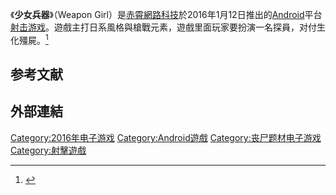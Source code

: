 {{for|[[弘煜科技|弘煜科技]]製作[[皇宇_(ZECO)|皇宇 (ZECO)]]系列的[[網頁遊戲|網頁遊戲]]|少女兵器(Girl Arms)}}
《'''少女兵器'''》（Weapon Girl）是[[赤霄網路科技|赤霄網路科技]]於2016年1月12日推出的[[Android|Android]]平台[[射击游戏|射击游戏]]。遊戲主打日系風格與槍戰元素，遊戲里面玩家要扮演一名探員，对付生化殭屍。<ref>{{Cite news|url=http://gnn.gamer.com.tw/8/126368.html|title=終結生化殭屍威脅 手機射擊遊戲《少女兵器》上架|language=zh-tw|publisher=巴哈姆特|author=廠商 赤霄網路科技 提供|accessdate=2016-07-07|archive-date=2016-09-20|archive-url=https://web.archive.org/web/20160920052819/http://gnn.gamer.com.tw/8/126368.html|dead-url=no}}</ref>

== 参考文献 ==
{{reflist}}

== 外部連結 ==


{{DEFAULTSORT:Shao Nv Bing Qi}}
[[Category:2016年电子游戏|Category:2016年电子游戏]]
[[Category:Android遊戲|Category:Android遊戲]]
[[Category:丧尸题材电子游戏|Category:丧尸题材电子游戏]]
[[Category:射擊遊戲|Category:射擊遊戲]]

{{shooter-videogame-stub}}